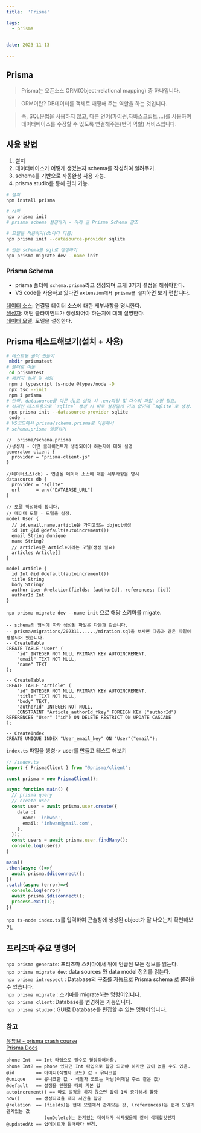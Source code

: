 ```yaml
---
title:  'Prisma'

tags:
  - prisma
  

date: 2023-11-13
 
---
```


## Prisma

> Prisma는 오픈소스 ORM(Object-relational mapping) 중 하나입니다.

> ORM이란? DB데이터를 객체로 매핑해 주는 역할을 하는 것입니다. 

> 즉, SQL문법을 사용하지 않고, 다른 언어(파이썬,자바스크립트 ...)를 사용하여 데이터베이스를 수정할 수 있도록 연결해주는(번역 역할) 서비스입니다.



## 사용 방법

1. 설치
2. 데이터베이스가 어떻게 생겼는지 schema를 작성하여 알려주기.
3. schema를 기반으로 자동완성 사용 가능.
4. prisma studio를 통해 관리 가능.


```bash
# 설치
npm install prisma

# 시작
npx prisma init
# prisma schema 설정하기 - 아래 글 Prisma Schema 참조

# 모델을 적용하기(db마다 다름)
npx prisma init --datasource-provider sqlite

# 만든 schema를 sql로 생성하기
npx prisma migrate dev --name init
```

### Prisma Schema

- prisma 폴더에 `schema.prisma`라고 생성되며 크게 3가지 설정을 해줘야한다.
- VS code를 사용하고 있다면 `extension에서 prisma를 설치`하면 보기 편합니다.


[데이터 소스](https://www.prisma.io/docs/concepts/components/prisma-schema/data-sources 'Data sources'): 연결될 데이터 소스에 대한 세부사항을 명시한다. <br/>
[생성자](https://www.prisma.io/docs/concepts/components/prisma-schema/generators 'Generators'): 어떤 클라이언트가 생성되어야 하는지에 대해 설명한다. <br/>
[데이터 모델](https://www.prisma.io/docs/concepts/components/prisma-schema/data-model 'Data Model'): 모델을 설정한다.<br/>

## Prisma 테스트해보기(설치 + 사용)

```bash
# 테스트용 폴더 만들기
 mkdir prismatest
# 폴더로 이동
 cd prismatest
# 패키지 설치 및 세팅
 npm i typescript ts-node @types/node -D
 npx tsc --init
 npm i prisma
# 만약, datasource를 다른 db로 설정 시 .env파일 및 다수의 파일 수정 필요.
# 하지만 테스트용으로 `sqlite` 생성 시 따로 설정할게 거의 없기에 `sqlite`로 생성.
 npx prisma init --datasource-provider sqlite
 code .
# VS코드에서 prisma/schema.prisma로 이동해서
# schema.prisma 설정하기 
 ```

```prisma:schema.prisma
//  prisma/schema.prisma
//생성자 - 어떤 클라이언트가 생성되어야 하는지에 대해 설명
generator client {
  provider = "prisma-client-js"
}

//데이터소스(db) - 연결될 데이터 소스에 대한 세부사항을 명시
datasource db {
  provider = "sqlite"
  url      = env("DATABASE_URL")
}

// 모델 작성해야 합니다.
// 데이터 모델 - 모델을 설정.
model User {
  // id,email,name,article을 가지고있는 object생성
  id Int @id @default(autoincrement())
  email String @unique
  name String? 
  // articles은 Article이라는 모델(생성 필요)
  articles Article[]
}

model Article {
  id Int @id @default(autoincrement())
  title String
  body String?
  author User @relation(fields: [authorId], references: [id])
  authorId Int 
}
```

`npx prisma migrate dev --name init` 으로 해당 스키마를 migate.

```migration
-- schema의 형식에 따라 생성된 파일은 다음과 같습니다.
-- prisma/migrations/202311....../miration.sql을 보시면 다음과 같은 파일이 생성되어 있습니다.
-- CreateTable
CREATE TABLE "User" (
    "id" INTEGER NOT NULL PRIMARY KEY AUTOINCREMENT,
    "email" TEXT NOT NULL,
    "name" TEXT
);

-- CreateTable
CREATE TABLE "Article" (
    "id" INTEGER NOT NULL PRIMARY KEY AUTOINCREMENT,
    "title" TEXT NOT NULL,
    "body" TEXT,
    "authorId" INTEGER NOT NULL,
    CONSTRAINT "Article_authorId_fkey" FOREIGN KEY ("authorId") REFERENCES "User" ("id") ON DELETE RESTRICT ON UPDATE CASCADE
);

-- CreateIndex
CREATE UNIQUE INDEX "User_email_key" ON "User"("email");
```

`index.ts` 파일을 생성-> user를 만들고 테스트 해보기

```index.ts
// /index.ts
import { PrismaClient } from "@prisma/client";

const prisma = new PrismaClient();

async function main() {
  // prisma query
  // create user
  const user = await prisma.user.create({
    data :{
      name: 'inhwan',
      email: 'inhwan@gmail.com',
    },
  });
  const users = await prisma.user.findMany();
  console.log(users)
}

main()
.then(async ()=>{
  await prisma.$disconnect();
})
.catch(async (error)=>{
  console.log(error)
  await prisma.$disconnect();
  process.exit(1);
})
```

`npx ts-node index.ts`를 입력하여 콘솔창에 생성된 object가 잘 나오는지 확인해보기.

## 프리즈마 주요 명령어

`npx prisma generate`: 프리즈마 스키마에서 위에 언급된 모든 정보를 읽는다. <br/>
`npx prisma migrate dev`: data sources 와 data model 정의를 읽는다.<br/>
`npx prisma introspect` : Database의 구조를 자동으로 Prisma schema 로 불러올 수 있습니다.<br/>
`npx prisma migrate` : 스키마를 migrate하는 명령어입니다.<br/>
`npx prisma client`: Database를 변경하는 기능입니다.<br/>
`npx prisma studio` : GUI로 Database를 편집할 수 있는 명령어입니다.<br/>

### 참고
[유튜브 - prisma crash course](https://www.youtube.com/watch?v=CYH04BJzamo&ab_channel=TraversyMedia 'prisma tutorial')<br/>
[Prisma Docs](https://www.prisma.io/docs 'prisma docs')<br/>

```prisma:schema.prisma
phone Int  == Int 타입으로 필수로 할당되어야함.
phone Int? == phone 있다면 Int 타입으로 할당 되어야 하지만 값이 없을 수도 있음.
@id        == 아이디(식별자 코드) 값 - 유니크함
@unique    == 유니크한 값 - 식별자 코드는 아님(이메일 주소 같은 값)
@default   == 설정을 안했을 때의 기본 값
autoincrement() == 따로 설정을 하지 않으면 값이 1씩 증가해서 할당
now()      == 생성되었을 때의 시간을 할당
@relation  == (fields)는 현재 모델에서 관계있는 값, (references)는 현재 모델과 관계있는 값
              (onDelete)는 관계있는 데이터가 삭제됬을때 같이 삭제할것인지
@updatedAt == 업데이트가 될때마다 변경.
```